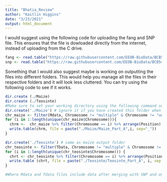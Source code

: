 ```yaml
---
title: "Bhatia_Review"
author: "Kaitlin Higgins"
date: "3/23/2021"
output: html_document
---
```


I would suggest using the following code for uploading the fang and SNP file. This ensures that the file is dowloaded directly from the internet, instead of uploading from the C drive. 

```r
fang <- read.table("https://raw.githubusercontent.com/EEOB-BioData/BCB546-Spring2021/main/assignments/UNIX_Assignment/fang_et_al_genotypes.txt", header = TRUE, sep = "\t")
snp <- read.table("https://raw.githubusercontent.com/EEOB-BioData/BCB546-Spring2021/main/assignments/UNIX_Assignment/snp_position.txt", header = TRUE, sep = "\t")
```

Something that I would also suggest maybe is working on outputting the files into different folders. This would help you manage all the files in their respective folders and it will look less cluttered. 
You can try using the following code to see if it works. 
```r
dir.create (./Maize)
dir.create (./Teosinte)
#Make sure to set your working directory using the following command setwd(".") in the beginning of the code when you load the packages. Then you can move the output using the following code. 
dir.create('./Maize') # ignore it if you have created this folder when creaatin the repositry in github, 
chr_maize <- filter(Mdata, Chromosome != "multiple" & Chromosome != "unknown")
for (i in 1:length(unique(chr_maize$Chromosome))){
  chrm <-  chr_maize %>% filter(Chromosome == i) %>% arrange(Position)
  write.table(chrm, file = paste("./Maize/Maize_Part_A",i, sep="_"))
}

dir.create('./Teosinte') # same as maize output folder
chr_teosinte <- filter(TData, Chromosome != "multiple" & Chromosome != "unknown")
for (i in 1:length(unique(chr_teosinte$Chromosome))) {
  chrt <- chr_teosinte %>% filter(Chromosome == i) %>% arrange(Position)
  write.table (chrt, file = paste("./Teosinte/Teosinte_Part_A", i, sep = "_"))
}

#Where Mdata and Tdata files include data after merging with SNP and only include the necessary columns needed. 
```


